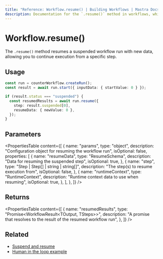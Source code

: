 ```yaml
---
title: "Reference: Workflow.resume() | Building Workflows | Mastra Docs"
description: Documentation for the `.resume()` method in workflows, which resumes a suspended workflow run with new data.
---
```


# Workflow.resume()

The `.resume()` method resumes a suspended workflow run with new data, allowing you to continue execution from a specific step.

## Usage

```typescript
const run = counterWorkflow.createRun();
const result = await run.start({ inputData: { startValue: 0 } });

if (result.status === "suspended") {
  const resumedResults = await run.resume({
    step: result.suspended[0],
    resumeData: { newValue: 0 },
  });
}
```

## Parameters

<PropertiesTable
  content={[
    {
      name: "params",
      type: "object",
      description: "Configuration object for resuming the workflow run",
      isOptional: false,
      properties: [
        {
          name: "resumeData",
          type: "ResumeSchema",
          description: "Data for resuming the suspended step",
          isOptional: true,
        },
        {
          name: "step",
          type: "Step | Step[] | string | string[]",
          description: "The step(s) to resume execution from",
          isOptional: false,
        },
        {
          name: "runtimeContext",
          type: "RuntimeContext",
          description: "Runtime context data to use when resuming",
          isOptional: true,
        },
      ],
    },
  ]}
/>

## Returns

<PropertiesTable
  content={[
    {
      name: "resumedResults",
      type: "Promise<WorkflowResult<TOutput, TSteps>>",
      description:
        "A promise that resolves to the result of the resumed workflow run",
    },
  ]}
/>

## Related

- [Suspend and resume](../../docs/workflows/suspend-and-resume.mdx)
- [Human in the loop example](../../examples/workflows/human-in-the-loop.mdx)
